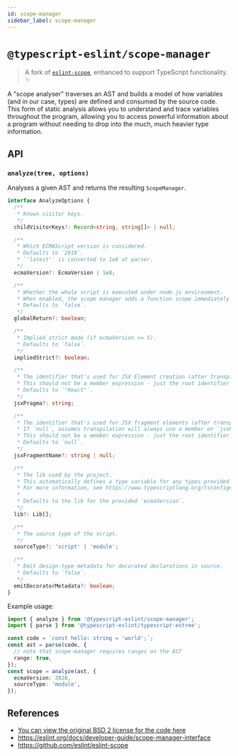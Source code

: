 ```yaml
---
id: scope-manager
sidebar_label: scope-manager
---
```


# `@typescript-eslint/scope-manager`

> A fork of [`eslint-scope`](https://github.com/eslint/eslint-scope), enhanced to support TypeScript functionality. ✨

A "scope analyser" traverses an AST and builds a model of how variables (and in our case, types) are defined and consumed by the source code.
This form of static analysis allows you to understand and trace variables throughout the program, allowing you to access powerful information about a program without needing to drop into the much, much heavier type information.

## API

### `analyze(tree, options)`

Analyses a given AST and returns the resulting `ScopeManager`.

```ts
interface AnalyzeOptions {
  /**
   * Known visitor keys.
   */
  childVisitorKeys?: Record<string, string[]> | null;

  /**
   * Which ECMAScript version is considered.
   * Defaults to `2018`.
   * `'latest'` is converted to 1e8 at parser.
   */
  ecmaVersion?: EcmaVersion | 1e8;

  /**
   * Whether the whole script is executed under node.js environment.
   * When enabled, the scope manager adds a function scope immediately following the global scope.
   * Defaults to `false`.
   */
  globalReturn?: boolean;

  /**
   * Implied strict mode (if ecmaVersion >= 5).
   * Defaults to `false`.
   */
  impliedStrict?: boolean;

  /**
   * The identifier that's used for JSX Element creation (after transpilation).
   * This should not be a member expression - just the root identifier (i.e. use "React" instead of "React.createElement").
   * Defaults to `"React"`.
   */
  jsxPragma?: string;

  /**
   * The identifier that's used for JSX fragment elements (after transpilation).
   * If `null`, assumes transpilation will always use a member on `jsxFactory` (i.e. React.Fragment).
   * This should not be a member expression - just the root identifier (i.e. use "h" instead of "h.Fragment").
   * Defaults to `null`.
   */
  jsxFragmentName?: string | null;

  /**
   * The lib used by the project.
   * This automatically defines a type variable for any types provided by the configured TS libs.
   * For more information, see https://www.typescriptlang.org/tsconfig#lib
   *
   * Defaults to the lib for the provided `ecmaVersion`.
   */
  lib?: Lib[];

  /**
   * The source type of the script.
   */
  sourceType?: 'script' | 'module';

  /**
   * Emit design-type metadata for decorated declarations in source.
   * Defaults to `false`.
   */
  emitDecoratorMetadata?: boolean;
}
```

Example usage:

```ts
import { analyze } from '@typescript-eslint/scope-manager';
import { parse } from '@typescript-eslint/typescript-estree';

const code = `const hello: string = 'world';`;
const ast = parse(code, {
  // note that scope-manager requires ranges on the AST
  range: true,
});
const scope = analyze(ast, {
  ecmaVersion: 2020,
  sourceType: 'module',
});
```

## References

- [You can view the original BSD 2 license for the code here](https://github.com/eslint/eslint-scope/blob/dbddf14d5771b21b5da704213e4508c660ca1c64/LICENSE)
- https://eslint.org/docs/developer-guide/scope-manager-interface
- https://github.com/eslint/eslint-scope
